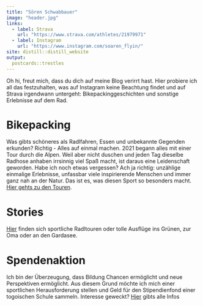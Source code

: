 ```yaml
---
title: "Sören Schwabbauer"
image: "header.jpg"
links:
  - label: Strava
    url: "https://www.strava.com/athletes/21979971"
  - label: Instagram
    url: "https://www.instagram.com/soaren_flyin/"
site: distill::distill_website
output:
  postcards::trestles
---
```

Oh hi, freut mich, dass du dich auf meine Blog verirrt hast. Hier probiere ich all das festzuhalten, was auf Instagram keine Beachtung findet und auf Strava irgendwann untergeht: Bikepackinggeschichten und sonstige Erlebnisse auf dem Rad.

# Bikepacking
Was gibts schöneres als Radlfahren, Essen und unbekannte Gegenden erkunden? Richtig - Alles auf einmal machen. 2021 begann alles mit einer Tour durch die Alpen. Weil aber nicht duschen und jeden Tag dieselbe Radhose anhaben irrsinnig viel Spaß macht, ist daraus eine Leidenschaft geworden. Habe ich noch etwas vergessen? Ach ja richtig: unzählige einmalige Erlebnisse, unfassbar viele inspirierende Menschen und immer ganz nah an der Natur. Das ist es, was diesen Sport so besonders macht. [Hier gehts zu den Touren](https://soeren-schwabbauer.github.io/blog/bikepacking.html).


# Stories
[Hier](https://soeren-schwabbauer.github.io/blog/stories.html) finden sich sportliche Radltouren oder tolle Ausflüge ins Grünen, zur Oma oder an den Gardasee. 

# Spendenaktion
Ich bin der Überzeugung, dass Bildung Chancen ermöglicht und neue Perspektiven ermöglicht. Aus diesem Grund möchte ich mich einer sportlichen Herausforderung stellen und Geld für den Stipendienfond einer togoischen Schule sammeln. Interesse geweckt? [Hier](https://soeren-schwabbauer.github.io/blog/spendenaktion.html) gibts alle Infos